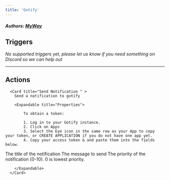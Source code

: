 ```yaml
---
title: 'Gotify'
---
```


##### Authors: [MyWay](https://github.com/MyWay)


## Triggers

*No supported triggers yet, please let us know if you need something on Discord so we can help out* 


---

## Actions


      <Card title="Send Notification " >
        Send a notification to gotify

        <Expandable title="Properties">
          
<ResponseField name="Authentication" required type="Custom_auth">

            To obtain a token:
            
            1. Log in to your Gotify instance.
            2. Click on Apps
            3. Select the Eye icon in the same row as your App to copy your token, or CREATE APPLICATION if you do not have one app yet.
            4. Copy your access token & and paste them into the fields below.
            
</ResponseField>
            
<ResponseField name="Title" required type="Short_text">
The title of the notification
</ResponseField>
            
<ResponseField name="Message" required type="Long_text">
The message to send
</ResponseField>
            
<ResponseField name="Priority"  type="Number">
The priority of the notification (0-10). 0 is lowest priority.
</ResponseField>
              
        </Expandable>
      </Card>
  
